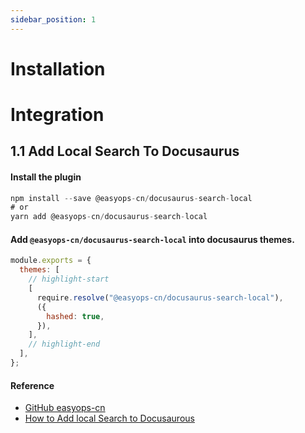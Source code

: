 ```yaml
---
sidebar_position: 1
---
```


# Installation

# Integration

## 1.1 Add Local Search To Docusaurus

#### Install the plugin

```jsx title="bash"
npm install --save @easyops-cn/docusaurus-search-local
# or
yarn add @easyops-cn/docusaurus-search-local
```

#### Add `@easyops-cn/docusaurus-search-local` into docusaurus themes.

```jsx title="docusaurus.config.js"
module.exports = {
  themes: [
    // highlight-start
    [
      require.resolve("@easyops-cn/docusaurus-search-local"),
      ({
        hashed: true,
      }),
    ],
    // highlight-end
  ],
};
```

#### Reference

* [GitHub easyops-cn](https://github.com/easyops-cn/docusaurus-search-local)
* [How to Add local Search to Docusaurous](https://www.youtube.com/watch?v=fIJxcaqeUBE&ab_channel=TejasBhovad)
